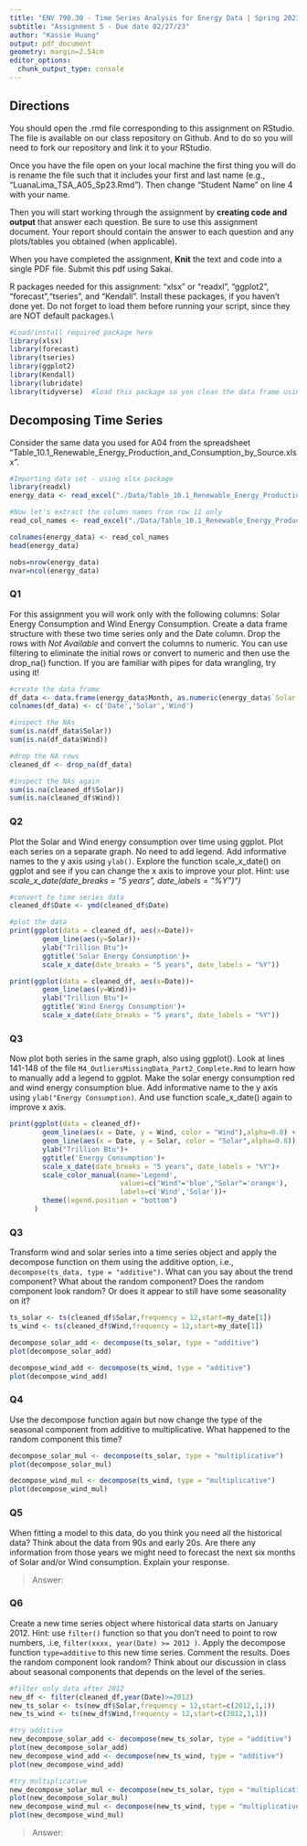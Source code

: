 ```yaml
---
title: "ENV 790.30 - Time Series Analysis for Energy Data | Spring 2023"
subtitle: "Assignment 5 - Due date 02/27/23"
author: "Kassie Huang"
output: pdf_document
geometry: margin=2.54cm
editor_options: 
  chunk_output_type: console
---
```


## Directions
  
You should open the .rmd file corresponding to this assignment on RStudio. The file is available on our class repository on Github. And to do so you will need to fork our repository and link it to your RStudio.  

Once you have the file open on your local machine the first thing you will do is rename the file such that it includes your first and last name (e.g., "LuanaLima_TSA_A05_Sp23.Rmd"). Then change "Student Name" on line 4 with your name. 

Then you will start working through the assignment by  **creating code and output** that answer each question. Be sure to use this assignment document. Your report should contain the answer to each question and any plots/tables you obtained (when applicable).

When you have completed the assignment, **Knit** the text and code into a single PDF file. Submit this pdf using Sakai. 

R packages needed for this assignment: "xlsx" or "readxl", "ggplot2", "forecast","tseries", and "Kendall". Install these packages, if you haven't done yet. Do not forget to load them before running your script, since they are NOT default packages.\\

```r
#Load/install required package here
library(xlsx)
library(forecast)
library(tseries)
library(ggplot2)
library(Kendall)
library(lubridate)
library(tidyverse)  #load this package so yon clean the data frame using pipes


```

## Decomposing Time Series

Consider the same data you used for A04 from the spreadsheet "Table_10.1_Renewable_Energy_Production_and_Consumption_by_Source.xlsx".

```r
#Importing data set - using xlsx package
library(readxl)
energy_data <- read_excel("./Data/Table_10.1_Renewable_Energy_Production_and_Consumption_by_Source.xlsx",skip=12,col_names = FALSE) #startRow is equivalent to skip on read.table

#Now let's extract the column names from row 11 only
read_col_names <- read_excel("./Data/Table_10.1_Renewable_Energy_Production_and_Consumption_by_Source.xlsx",skip=10,n_max = 1,col_names = FALSE)

colnames(energy_data) <- read_col_names
head(energy_data)

nobs=nrow(energy_data)
nvar=ncol(energy_data)

```

### Q1

For this assignment you will work only with the following columns: Solar Energy Consumption and Wind Energy Consumption. Create a data frame structure with these two time series only and the Date column. Drop the rows with *Not Available* and convert the columns to numeric. You can use filtering to eliminate the initial rows or convert to numeric and then use the drop_na() function. If you are familiar with pipes for data wrangling, try using it!

```r

#create the data frame
df_data <- data.frame(energy_data$Month, as.numeric(energy_data$`Solar Energy Consumption`),as.numeric(energy_data$`Wind Energy Consumption`))
colnames(df_data) <- c('Date','Solar','Wind')

#inspect the NAs
sum(is.na(df_data$Solar))
sum(is.na(df_data$Wind))

#drop the NA rows
cleaned_df <- drop_na(df_data)

#inspect the NAs again
sum(is.na(cleaned_df$Solar))
sum(is.na(cleaned_df$Wind))


```

### Q2

Plot the Solar and Wind energy consumption over time using ggplot. Plot each series on a separate graph. No need to add legend. Add informative names to the y axis using `ylab()`. Explore the function scale_x\_date() on ggplot and see if you can change the x axis to improve your plot. Hint: use *scale_x\_date(date_breaks = "5 years", date_labels = "%Y")")*

```r

#convert to time series data
cleaned_df$Date <- ymd(cleaned_df$Date)

#plot the data
print(ggplot(data = cleaned_df, aes(x=Date))+
        geom_line(aes(y=Solar))+
        ylab("Trillion Btu")+
        ggtitle('Solar Energy Consumption')+
        scale_x_date(date_breaks = "5 years", date_labels = "%Y"))

print(ggplot(data = cleaned_df, aes(x=Date))+
        geom_line(aes(y=Wind))+
        ylab("Trillion Btu")+
        ggtitle('Wind Energy Consumption')+
        scale_x_date(date_breaks = "5 years", date_labels = "%Y"))
```

### Q3

Now plot both series in the same graph, also using ggplot(). Look at lines 141-148 of the file `M4_OutliersMissingData_Part2_Complete.Rmd` to learn how to manually add a legend to ggplot. Make the solar energy consumption red and wind energy consumption blue. Add informative name to the y axis using `ylab("Energy Consumption)`. And use function scale_x\_date() again to improve x axis.

```r
print(ggplot(data = cleaned_df)+
        geom_line(aes(x = Date, y = Wind, color = "Wind"),alpha=0.8) +
        geom_line(aes(x = Date, y = Solar, color = "Solar",alpha=0.8)) +
        ylab("Trillion Btu")+
        ggtitle('Energy Consumption')+
        scale_x_date(date_breaks = "5 years", date_labels = "%Y")+
        scale_color_manual(name='Legend',
                           values=c("Wind"='blue',"Solar"='orange'),
                           labels=c('Wind','Solar'))+
        theme(legend.position = "bottom")
      )

```

### Q3

Transform wind and solar series into a time series object and apply the decompose function on them using the additive option, i.e., `decompose(ts_data, type = "additive")`. What can you say about the trend component? What about the random component? Does the random component look random? Or does it appear to still have some seasonality on it?

```r
ts_solar <- ts(cleaned_df$Solar,frequency = 12,start=my_date[1])
ts_wind <- ts(cleaned_df$Wind,frequency = 12,start=my_date[1])

decompose_solar_add <- decompose(ts_solar, type = "additive")
plot(decompose_solar_add)

decompose_wind_add <- decompose(ts_wind, type = "additive")
plot(decompose_wind_add)

```

### Q4

Use the decompose function again but now change the type of the seasonal component from additive to multiplicative. What happened to the random component this time?

```r

decompose_solar_mul <- decompose(ts_solar, type = "multiplicative")
plot(decompose_solar_mul)

decompose_wind_mul <- decompose(ts_wind, type = "multiplicative")
plot(decompose_wind_mul)

```

### Q5

When fitting a model to this data, do you think you need all the historical data? Think about the data from 90s and early 20s. Are there any information from those years we might need to forecast the next six months of Solar and/or Wind consumption. Explain your response.

> Answer:

### Q6

Create a new time series object where historical data starts on January 2012. Hint: use `filter()` function so that you don't need to point to row numbers, .i.e, `filter(xxxx, year(Date) >= 2012 )`. Apply the decompose function `type=additive` to this new time series. Comment the results. Does the random component look random? Think about our discussion in class about seasonal components that depends on the level of the series. 

```r

#filter only data after 2012
new_df <- filter(cleaned_df,year(Date)>=2012)
new_ts_solar <- ts(new_df$Solar,frequency = 12,start=c(2012,1,1))
new_ts_wind <- ts(new_df$Wind,frequency = 12,start=c(2012,1,1))

#try additive
new_decompose_solar_add <- decompose(new_ts_solar, type = "additive")
plot(new_decompose_solar_add)
new_decompose_wind_add <- decompose(new_ts_wind, type = "additive")
plot(new_decompose_wind_add)

#try multiplicative
new_decompose_solar_mul <- decompose(new_ts_solar, type = "multiplicative")
plot(new_decompose_solar_mul)
new_decompose_wind_mul <- decompose(new_ts_wind, type = "multiplicative")
plot(new_decompose_wind_mul)

```

> Answer:



